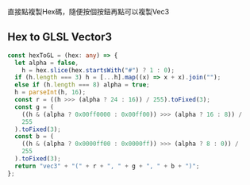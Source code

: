 
直接點複製Hex碼，隨便按個按鈕再點可以複製Vec3

<Palettes />

## Hex to GLSL Vector3

```typescript filename="hexToGL.ts" copy
const hexToGL = (hex: any) => {
  let alpha = false,
    h = hex.slice(hex.startsWith("#") ? 1 : 0);
  if (h.length === 3) h = [...h].map((x) => x + x).join("");
  else if (h.length === 8) alpha = true;
  h = parseInt(h, 16);
  const r = ((h >>> (alpha ? 24 : 16)) / 255).toFixed(3);
  const g = (
    ((h & (alpha ? 0x00ff0000 : 0x00ff00)) >>> (alpha ? 16 : 8)) /
    255
  ).toFixed(3);
  const b = (
    ((h & (alpha ? 0x0000ff00 : 0x0000ff)) >>> (alpha ? 8 : 0)) /
    255
  ).toFixed(3);
  return "vec3" + "(" + r + ", " + g + ", " + b + ")";
};
```
